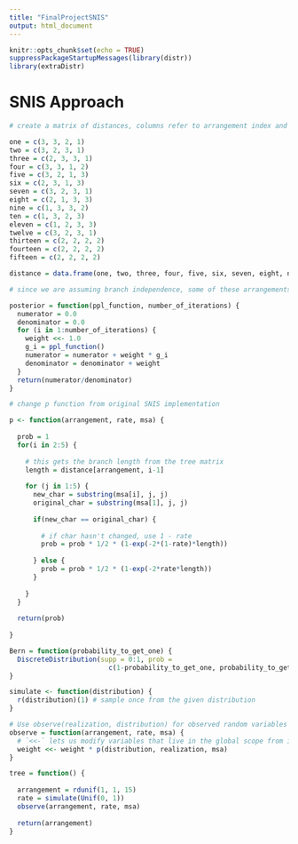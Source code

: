 ---
title: "FinalProjectSNIS"
output: html_document
---

```{r setup, include=FALSE}
knitr::opts_chunk$set(echo = TRUE)
suppressPackageStartupMessages(library(distr))
library(extraDistr)
```

# SNIS Approach

```{r}
# create a matrix of distances, columns refer to arrangement index and rows refer to a specific node. Each entry in the matrix is the distance b/w the node and the root in that particular arrangement. 

one = c(3, 3, 2, 1)
two = c(3, 2, 3, 1)
three = c(2, 3, 3, 1)
four = c(3, 3, 1, 2)
five = c(3, 2, 1, 3)
six = c(2, 3, 1, 3)
seven = c(3, 2, 3, 1)
eight = c(2, 1, 3, 3)
nine = c(1, 3, 3, 2)
ten = c(1, 3, 2, 3)
eleven = c(1, 2, 3, 3)
twelve = c(3, 2, 3, 1)
thirteen = c(2, 2, 2, 2)
fourteen = c(2, 2, 2, 2)
fifteen = c(2, 2, 2, 2)

distance = data.frame(one, two, three, four, five, six, seven, eight, nine, ten, eleven, twelve, thirteen, fourteen, fifteen)

# since we are assuming branch independence, some of these arrangements are equivalent - they also don't account for the distances between the leaves so does this make the repeated arrangements redundant? could choose to take into account distances between leaves to account for this, would need to find a new way of storing the trees

```

```{r}

posterior = function(ppl_function, number_of_iterations) {
  numerator = 0.0
  denominator = 0.0
  for (i in 1:number_of_iterations) {
    weight <<- 1.0
    g_i = ppl_function()
    numerator = numerator + weight * g_i
    denominator = denominator + weight
  }
  return(numerator/denominator)
}

# change p function from original SNIS implementation

p <- function(arrangement, rate, msa) {
  
  prob = 1
  for(i in 2:5) {
    
    # this gets the branch length from the tree matrix
    length = distance[arrangement, i-1]
      
    for (j in 1:5) {
      new_char = substring(msa[i], j, j)
      original_char = substring(msa[1], j, j)
      
      if(new_char == original_char) {
        
        # if char hasn't changed, use 1 - rate
        prob = prob * 1/2 * (1-exp(-2*(1-rate)*length))
        
      } else {
        prob = prob * 1/2 * (1-exp(-2*rate*length))
      }
      
    }
  }
  
  return(prob)
  
}

Bern = function(probability_to_get_one) {
  DiscreteDistribution(supp = 0:1, prob = 
                         c(1-probability_to_get_one, probability_to_get_one))
}

simulate <- function(distribution) {
  r(distribution)(1) # sample once from the given distribution
}

# Use observe(realization, distribution) for observed random variables
observe = function(arrangement, rate, msa) {
  # `<<-` lets us modify variables that live in the global scope from inside a function
  weight <<- weight * p(distribution, realization, msa) 
}


```

```{r}

tree = function() {
  
  arrangement = rdunif(1, 1, 15)
  rate = simulate(Unif(0, 1))
  observe(arrangement, rate, msa)
  
  return(arrangement) 
}


```

